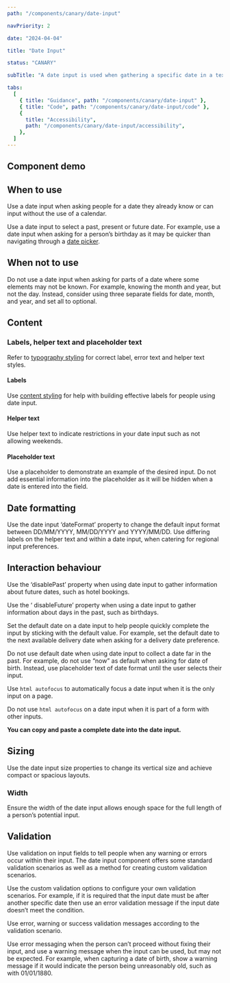 ```yaml
---
path: "/components/canary/date-input"

navPriority: 2

date: "2024-04-04"

title: "Date Input"

status: "CANARY"

subTitle: "A date input is used when gathering a specific date in a text-based format."

tabs:
  [
    { title: "Guidance", path: "/components/canary/date-input" },
    { title: "Code", path: "/components/canary/date-input/code" },
    {
      title: "Accessibility",
      path: "/components/canary/date-input/accessibility",
    },
  ]
---
```



## Component demo

<ComponentPreview>
  <IcDateInput label="When would you like to collect your coffee?" />
</ComponentPreview>

## When to use

Use a date input when asking people for a date they already know or can input without the use of a calendar.

Use a date input to select a past, present or future date. For example, use a date input when asking for a person’s birthday as it may be quicker than navigating through a [date picker](/components/canary/date-picker).

<DoDontCaution
  imageSrc={figure1}
  imageAlt="A date input being used to select a birthday"
  caption="Use a date input to collect distant dates"
/>

## When not to use

Do not use a date input when asking for parts of a date where some elements may not be known. For example, knowing the month and year, but not the day. Instead, consider using three separate fields for date, month, and year, and set all to optional.

<DoDontCaution
  imageSrc={figure2}
  imageAlt="Three separate date inputs being used to capture day month and year independently."
  caption="Three separate input fields can be used when capturing partial dates."
/>

## Content

### Labels, helper text and placeholder text

<DoDontCaution
  imageSrc={figure3}
  imageAlt="A date input with label, helper and placeholder text highlighted."
  caption="Labels, helper text and placeholder text make up the instructional elements of an input."
/>

Refer to [typography styling](/styles/typography#text) for correct label, error text and helper text styles.

#### Labels

Use [content styling](/styles/content-style/principles) for help with building effective labels for people using date input.

#### Helper text

Use helper text to indicate restrictions in your date input such as not allowing weekends.

#### Placeholder text

Use a placeholder to demonstrate an example of the desired input. Do not add essential information into the placeholder as it will be hidden when a date is entered into the field.

<DoubleDoDontCaution>
  <DoDontCaution
    imageSrc={figure4}
    imageAlt="An example of the benefits of using helper text in a date input."
    caption="Use helper text to give context to the current required input."
  />
  <DoDontCaution
    imageSrc={figure5}
    imageAlt="An example of a date input with no helper text included."
    caption="Avoiding helper text removes people’s context."
  />
</DoubleDoDontCaution>

## Date formatting

Use the date input ‘dateFormat’ property to change the default input format between DD/MM/YYYY, MM/DD/YYYY and YYYY/MM/DD. Use differing labels on the helper text and within a date input, when catering for regional input preferences.

## Interaction behaviour

Use the ‘disablePast’ property when using date input to gather information about future dates, such as hotel bookings.

Use the ‘ disableFuture’ property when using a date input to gather information about days in the past, such as birthdays.

Set the default date on a date input to help people quickly complete the input by sticking with the default value. For example, set the default date to the next available delivery date when asking for a delivery date preference.

Do not use default date when using date input to collect a date far in the past. For example, do not use “now” as default when asking for date of birth. Instead, use placeholder text of date format until the user selects their input.

Use `html autofocus` to automatically focus a date input when it is the only input on a page.

Do not use `html autofocus` on a date input when it is part of a form with other inputs.

**You can copy and paste a complete date into the date input.**

## Sizing

Use the date input size properties to change its vertical size and achieve compact or spacious layouts.

<DoubleDoDontCaution>
  <DoDontCaution
    imageSrc={figure6}
    imageAlt="A date input matching the height of the button component next to it."
    caption="Adjust a date input’s size properties to help it match the rest of your form."
  />
  <DoDontCaution
    imageSrc={figure7}
    imageAlt="A date input that is larger than the button component it is next to."
    caption="Don’t mix different sized components."
  />
</DoubleDoDontCaution>

### Width

Ensure the width of the date input allows enough space for the full length of a person’s potential input.

<DoubleDoDontCaution>
  <DoDontCaution
    imageSrc={figure8}
    imageAlt="A date input matching the width of its expected input."
    caption="Where appropriate to form size, adjust the width of a date input to match other elements."
  />
  <DoDontCaution
    imageSrc={figure9}
    imageAlt="A date input matching the width of other elements in a form."
  />
</DoubleDoDontCaution>

<DoDontCaution
  imageSrc={figure10}
  imageAlt="A date input matching the width of a much longer form element."
  caption="Avoid matching a date input to considerably wider form elements."
/>

## Validation

Use validation on input fields to tell people when any warning or errors occur within their input. The date input component offers some standard validation scenarios as well as a method for creating custom validation scenarios.

Use the custom validation options to configure your own validation scenarios. For example, if it is required that the input date must be after another specific date then use an error validation message if the input date doesn’t meet the condition.

Use error, warning or success validation messages according to the validation scenario.

Use error messaging when the person can’t proceed without fixing their input, and use a warning message when the input can be used, but may not be expected. For example, when capturing a date of birth, show a warning message if it would indicate the person being unreasonably old, such as with 01/01/1880.

<DoDontCaution
  imageSrc={figure11}
  imageAlt="A date input showing the successful validation of an input."
  caption="Use success validation when checking input against limited availability."
/>

<DoubleDoDontCaution>
  <DoDontCaution
    imageSrc={figure12}
    imageAlt="A date input correctly displaying an invalid entry errored state."
    caption="Use the correct validation message with each validation state."
  />
  <DoDontCaution
    imageSrc={figure13}
    imageAlt="A date input using poor wording when displaying an errored state."
    caption="Be clear in your message. Clearly state the issue in the case of an error."
  />
</DoubleDoDontCaution>
